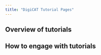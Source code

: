 ---
title: "DigiCAT Tutorial Pages"
---


## Overview of tutorials

## How to engage with tutorials
